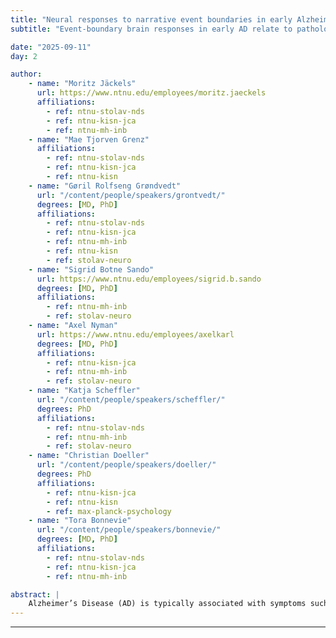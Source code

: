 ```yaml
---
title: "Neural responses to narrative event boundaries in early Alzheimer's Disease"
subtitle: "Event-boundary brain responses in early AD relate to pathology and biomarkers during narrative fMRI, suggesting event-segmentation deficits underlie temporal memory impairment"

date: "2025-09-11"
day: 2

author:
    - name: "Moritz Jäckels"
      url: https://www.ntnu.edu/employees/moritz.jaeckels
      affiliations:
        - ref: ntnu-stolav-nds
        - ref: ntnu-kisn-jca
        - ref: ntnu-mh-inb
    - name: "Mae Tjorven Grenz"
      affiliations:
        - ref: ntnu-stolav-nds
        - ref: ntnu-kisn-jca
        - ref: ntnu-kisn
    - name: "Gøril Rolfseng Grøndvedt"
      url: "/content/people/speakers/grontvedt/"
      degrees: [MD, PhD]
      affiliations:
        - ref: ntnu-stolav-nds
        - ref: ntnu-kisn-jca
        - ref: ntnu-mh-inb
        - ref: ntnu-kisn
        - ref: stolav-neuro
    - name: "Sigrid Botne Sando"
      url: https://www.ntnu.edu/employees/sigrid.b.sando
      degrees: [MD, PhD]
      affiliations:
        - ref: ntnu-mh-inb
        - ref: stolav-neuro
    - name: "Axel Nyman"
      url: https://www.ntnu.edu/employees/axelkarl
      degrees: [MD, PhD]
      affiliations:
        - ref: ntnu-kisn-jca
        - ref: ntnu-mh-inb
        - ref: stolav-neuro
    - name: "Katja Scheffler"
      url: "/content/people/speakers/scheffler/"
      degrees: PhD
      affiliations:
        - ref: ntnu-stolav-nds
        - ref: ntnu-mh-inb
        - ref: stolav-neuro
    - name: "Christian Doeller"
      url: "/content/people/speakers/doeller/"
      degrees: PhD
      affiliations:
        - ref: ntnu-kisn-jca
        - ref: ntnu-kisn
        - ref: max-planck-psychology
    - name: "Tora Bonnevie"
      url: "/content/people/speakers/bonnevie/"
      degrees: [MD, PhD]
      affiliations:
        - ref: ntnu-stolav-nds
        - ref: ntnu-kisn-jca
        - ref: ntnu-mh-inb

abstract: |
    Alzheimer’s Disease (AD) is typically associated with symptoms such as memory impairments and spatial disorientation. However, a growing body of evidence points towards impairments not just in spatial, but temporal episodic memory, such as the memory for the temporal order, position and distance of events. One aspect of these impairments might be deficits in event-segmentation, the process whereby we parse our continuous stream of experiences into separate representations in memory. In this study, we aim to link brain activity at event boundaries to pathology and biomarkers of the disease. To do so, we presented an auditory story to patients with early Alzheimer’s Disease as well as age matched controls while recording their brain activity using fMRI. A separate group of young participants was asked to segment the same story into events by marking event boundaries. Subsequently we compared brain activity at these event boundaries between patients and controls and related them to pathological markers. Our preliminary findings support the idea that deficits in event segmentation might underlie the temporal episodic memory impairments found in AD.
---
```


***


